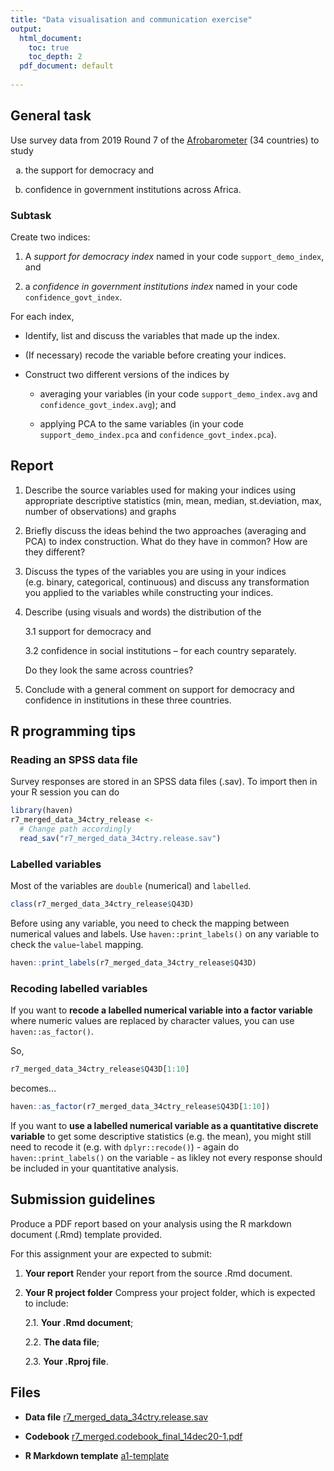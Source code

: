 ```yaml
---
title: "Data visualisation and communication exercise"
output:
  html_document:
    toc: true
    toc_depth: 2
  pdf_document: default
  
---
```


## General task 

Use survey data from 2019 Round 7 of the [Afrobarometer](https://www.afrobarometer.org/data/merged-data/) (34 countries) to study

a. the support for democracy and 

b. confidence in government institutions across Africa. 

### Subtask

Create two indices:

1. A *support for democracy index* named in your code `support_demo_index`, and 

2. a *confidence in government institutions index* named in your code `confidence_govt_index`.

For each index, 

* Identify, list and discuss the variables that made up the index. 

* (If necessary) recode the variable before creating your indices.

* Construct two different versions of the indices by 

    * averaging your variables (in your code `support_demo_index.avg` and `confidence_govt_index.avg`); and
    
    * applying PCA to the same variables (in your code `support_demo_index.pca` and `confidence_govt_index.pca`).

## Report

1. Describe  the source variables  used  for  making  your indices  using  appropriate  descriptive  statistics  (min, mean, median, st.deviation, max, number of observations) and graphs

2. Briefly  discuss  the  ideas  behind  the  two  approaches  (averaging  and  PCA)  to  index  construction. What do they have in common? How are they different?

3. Discuss the types of the variables you are using in your indices (e.g. binary, categorical, continuous) and discuss any transformation you applied to the variables while constructing your indices.

4. Describe (using visuals and words) the distribution of the 

    3.1 support for democracy and 
    
    3.2 confidence  in  social  institutions  –  for  each  country  separately.  
    
    Do  they  look  the  same  across countries? 

6. Conclude with a general comment on support for democracy and confidence in institutions in these three countries. 

## R programming tips

### Reading an SPSS data file

Survey responses are stored in an SPSS data files (.sav). To import then in your R session you can do

```r
library(haven)
r7_merged_data_34ctry_release <- 
  # Change path accordingly
  read_sav("r7_merged_data_34ctry.release.sav") 
```

### Labelled variables

Most of the variables are `double` (numerical) and `labelled`.

```r
class(r7_merged_data_34ctry_release$Q43D)
```

Before using any variable, you need to check the mapping between numerical values and labels. Use `haven::print_labels()` on any variable to check the `value`-`label` mapping.

```r
haven::print_labels(r7_merged_data_34ctry_release$Q43D)
```

### Recoding labelled variables

If you want to **recode a labelled numerical variable into a factor variable** where numeric values are replaced by character values, you can use `haven::as_factor()`.

So,

```r
r7_merged_data_34ctry_release$Q43D[1:10]
```

becomes...

```r
haven::as_factor(r7_merged_data_34ctry_release$Q43D[1:10])
```

If you want to **use a labelled numerical variable as a quantitative discrete variable** to get some descriptive statistics (e.g. the mean), you might still need to recode it (e.g. with `dplyr::recode()`) - again do `haven::print_labels()` on the variable - as likley not every response should be included in your quantitative analysis. 

## Submission guidelines

Produce a PDF report based on your analysis using the R markdown document (.Rmd) template provided. 

For this assignment your are expected to submit:

1. **Your report** Render your report from the source .Rmd document. 

2. **Your R project folder** Compress your project folder, which is expected to include:

    2.1. **Your .Rmd document**;
  
    2.2. **The data file**;
  
    2.3. **Your .Rproj file**.

## Files

* **Data file** [r7_merged_data_34ctry.release.sav](r7_merged_data_34ctry.release.sav)

* **Codebook** [r7_merged.codebook_final_14dec20-1.pdf](r7_merged.codebook_final_14dec20-1.pdf)

* **R Markdown template** [a1-template](a1-template.Rmd)